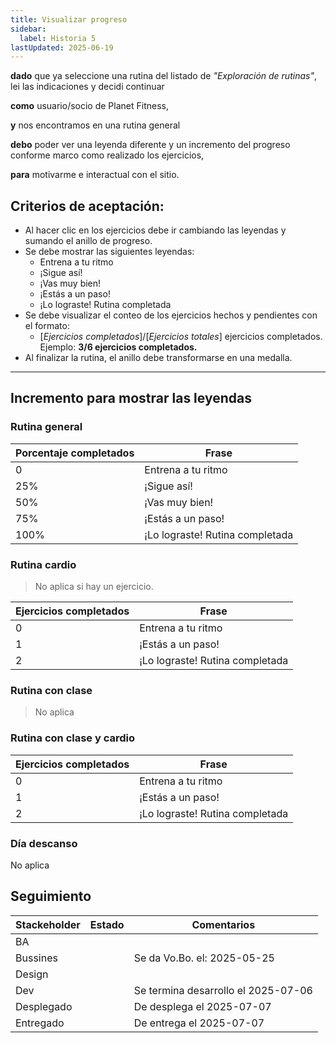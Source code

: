 ```yaml
---
title: Visualizar progreso
sidebar:
  label: Historia 5
lastUpdated: 2025-06-19
---
```


**dado** que ya seleccione una rutina del listado de _"Exploración de rutinas"_, lei las indicaciones y decidi continuar

**como** usuario/socio de Planet Fitness,

**y** nos encontramos en una rutina general

**debo** poder ver una leyenda diferente y un incremento del progreso conforme marco como realizado los ejercicios,

**para** motivarme e interactual con el sitio.

## Criterios de aceptación:

  - Al hacer clic en los ejercicios debe ir cambiando las leyendas y sumando el anillo de progreso.
  - Se debe mostrar las siguientes leyendas:
    - Entrena a tu ritmo
    - ¡Sigue así!
    - ¡Vas muy bien!
    - ¡Estás a un paso!
    - ¡Lo lograste! Rutina completada
  - Se debe visualizar el conteo de los ejercicios hechos y pendientes con el formato:
    - [_Ejercicios completados_]/[_Ejercicios totales_] ejercicios completados. Ejemplo: **3/6 ejercicios completados.**
  - Al finalizar la rutina, el anillo debe transformarse en una medalla.

------------

## Incremento para mostrar las leyendas

### Rutina general

| Porcentaje completados | Frase                           |
|------------------------|---------------------------------|
|           0            | Entrena a tu ritmo              |
|          25%           | ¡Sigue así!                     |
|          50%           | ¡Vas muy bien!                  |
|          75%           | ¡Estás a un paso!               |
|         100%           | ¡Lo lograste! Rutina completada |

### Rutina cardio

> No aplica si hay un ejercicio.

| Ejercicios completados | Frase                           |
|------------------------|---------------------------------|
|           0            | Entrena a tu ritmo              |
|           1            | ¡Estás a un paso!               |
|           2            | ¡Lo lograste! Rutina completada |

### Rutina con clase

> No aplica


### Rutina con clase y cardio

| Ejercicios completados | Frase                           |
|------------------------|---------------------------------|
|           0            | Entrena a tu ritmo              |
|           1            | ¡Estás a un paso!               |
|           2            | ¡Lo lograste! Rutina completada |

### Día descanso
No aplica

## Seguimiento


| Stackeholder |                     Estado                    |             Comentarios             |
|--------------|-----------------------------------------------|------------------------------------ |
| BA           | <Badge text="Done" variant="success" />       |                                     |
| Bussines     | <Badge text="Done" variant="success" />       | Se da Vo.Bo. el: 2025-05-25         |
| Design       | <Badge text="Done" variant="success" />       |                                     |
| Dev          | <Badge text="Done" variant="success" />       | Se termina desarrollo el 2025-07-06 |
| Desplegado   | <Badge text="Done" variant="success" />       | De desplega el 2025-07-07           |
| Entregado    | <Badge text="Done" variant="success" />       | De entrega el 2025-07-07            |

